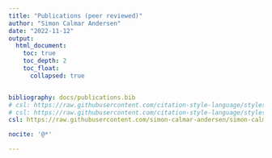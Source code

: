 ```yaml
---
title: "Publications (peer reviewed)"
author: "Simon Calmar Andersen"
date: "2022-11-12"
output: 
  html_document:
    toc: true
    toc_depth: 2
    toc_float:
      collapsed: true


bibliography: docs/publications.bib
# csl: https://raw.githubusercontent.com/citation-style-language/styles/master/elsevier-harvard.csl
# csl: https://raw.githubusercontent.com/citation-style-language/styles/master/apa-6th-edition.csl
csl: https://raw.githubusercontent.com/simon-calmar-andersen/simon-calmar-andersen.github.io/main/docs/bibliography_style_year.csl

nocite: '@*'

---
```


